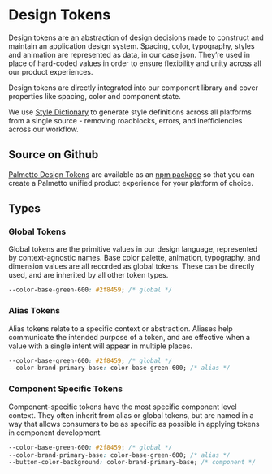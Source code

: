 
<Meta
  title="Design Tokens/About"
/>

# Design Tokens

Design tokens are an abstraction of design decisions made to construct and maintain an application design system. Spacing, color, typography, styles and animation are represented as data, in our case json. They’re used in place of hard-coded values in order to ensure flexibility and unity across all our product experiences.

Design tokens are directly integrated into our component library and cover properties like spacing, color and component state.

We use [Style Dictionary](https://amzn.github.io/style-dictionary/) to generate style definitions across all platforms from a single source - removing roadblocks, errors, and inefficiencies across our workflow.

## Source on Github

[Palmetto Design Tokens](https://github.com/palmetto/palmetto-design-tokens) are available as an [npm package](https://www.npmjs.com/package/@palmetto/palmetto-design-tokens) so that you can create a Palmetto unified product experience for your platform of choice.

## Types

### Global Tokens

Global tokens are the primitive values in our design language, represented by context-agnostic names. Base color palette, animation, typography, and dimension values are all recorded as global tokens. These can be directly used, and are inherited by all other token types.

```css
--color-base-green-600: #2f8459; /* global */
```

### Alias Tokens

Alias tokens relate to a specific context or abstraction. Aliases help communicate the intended purpose of a token, and are effective when a value with a single intent will appear in multiple places.

```css
--color-base-green-600: #2f8459; /* global */
--color-brand-primary-base: color-base-green-600; /* alias */
```

### Component Specific Tokens

Component-specific tokens have the most specific component level context. They often inherit from alias or global tokens, but are named in a way that allows consumers to be as specific as possible in applying tokens in component development.

```css
--color-base-green-600: #2f8459; /* global */
--color-brand-primary-base: color-base-green-600; /* alias */
--button-color-background: color-brand-primary-base; /* component */
```
